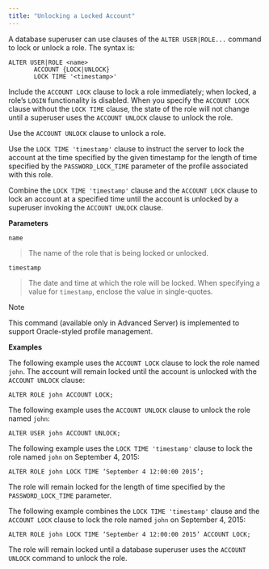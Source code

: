 ```yaml
---
title: "Unlocking a Locked Account"
---
```


<div id="unlocking_a_locked_account" class="registered_link"></div>


A database superuser can use clauses of the `ALTER USER|ROLE...` command to lock or unlock a role. The syntax is:

``` text
ALTER USER|ROLE <name>
       ACCOUNT {LOCK|UNLOCK}
       LOCK TIME '<timestamp>'
```

Include the `ACCOUNT LOCK` clause to lock a role immediately; when locked, a role’s `LOGIN` functionality is disabled. When you specify the `ACCOUNT LOCK` clause without the `LOCK TIME` clause, the state of the role will not change until a superuser uses the `ACCOUNT UNLOCK` clause to unlock the role.

Use the `ACCOUNT UNLOCK` clause to unlock a role.

Use the `LOCK TIME 'timestamp'` clause to instruct the server to lock the account at the time specified by the given timestamp for the length of time specified by the `PASSWORD_LOCK_TIME` parameter of the profile associated with this role.

Combine the `LOCK TIME 'timestamp'` clause and the `ACCOUNT LOCK` clause to lock an account at a specified time until the account is unlocked by a superuser invoking the `ACCOUNT UNLOCK` clause.

**Parameters**

`name`

> The name of the role that is being locked or unlocked.

`timestamp`

> The date and time at which the role will be locked. When specifying a value for `timestamp`, enclose the value in single-quotes.

<div class="note">

<div class="title">

Note

</div>

This command (available only in Advanced Server) is implemented to support Oracle-styled profile management.

</div>

**Examples**

The following example uses the `ACCOUNT LOCK` clause to lock the role named `john`. The account will remain locked until the account is unlocked with the `ACCOUNT UNLOCK` clause:

``` text
ALTER ROLE john ACCOUNT LOCK;
```

The following example uses the `ACCOUNT UNLOCK` clause to unlock the role named `john`:

``` text
ALTER USER john ACCOUNT UNLOCK;
```

The following example uses the `LOCK TIME 'timestamp'` clause to lock the role named `john` on September 4, 2015:

``` text
ALTER ROLE john LOCK TIME ‘September 4 12:00:00 2015’;
```

The role will remain locked for the length of time specified by the `PASSWORD_LOCK_TIME` parameter.

The following example combines the `LOCK TIME 'timestamp'` clause and the `ACCOUNT LOCK` clause to lock the role named `john` on September 4, 2015:

``` text
ALTER ROLE john LOCK TIME ‘September 4 12:00:00 2015’ ACCOUNT LOCK;
```

The role will remain locked until a database superuser uses the `ACCOUNT UNLOCK` command to unlock the role.
